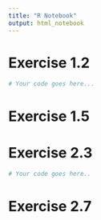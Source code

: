 ---
title: "R Notebook"
output: html_notebook
---

# Exercise 1.2

```{r}
# Your code goes here...
```


# Exercise 1.5

# Exercise 2.3

```{r}
# Your code goes here..
```

# Exercise 2.7